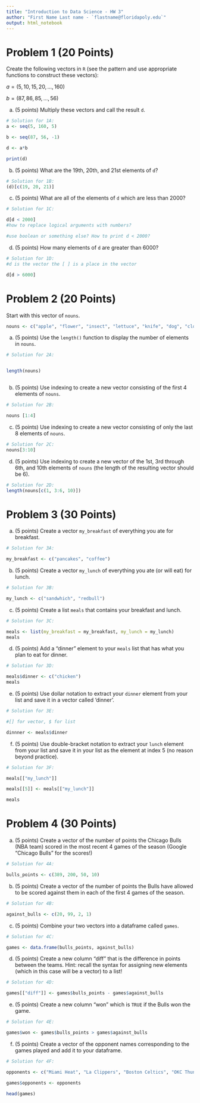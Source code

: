 ```yaml
---
title: "Introduction to Data Science - HW 3"
author: "First Name Last name - `flastname@floridapoly.edu`"
output: html_notebook
---
```


# Problem 1 (20 Points)

Create the following vectors in `R` (see the pattern and use appropriate functions to construct these vectors):

$a = (5, 10, 15, 20, ..., 160)$

$b = (87, 86, 85, ..., 56)$

(a) (5 points) Multiply these vectors and call the result `d`.

```r
# Solution for 1A:
a <- seq(5, 160, 5)

b <- seq(87, 56, -1)

d <- a*b

print(d)

```

(b) (5 points) What are the 19th, 20th, and 21st elements of `d`?

```r
# Solution for 1B:
(d)[c(19, 20, 21)]

```

(c) (5 points) What are all of the elements of `d` which are less than 2000?

```r
# Solution for 1C:

d[d < 2000]
#how to replace logical arguments with numbers?

#use boolean or something else? How to print d < 2000?


```

(d) (5 points) How many elements of `d` are greater than 6000?

```r
# Solution for 1D:
#d is the vector the [ ] is a place in the vector 

d[d > 6000]


```

# Problem 2 (20 Points)

Start with this vector of `nouns`.

```r
nouns <- c("apple", "flower", "insect", "lettuce", "knife", "dog", "cloud", "person", "cabinet", "flower" )
```

(a) (5 points) Use the `length()` function to display the number of elements in `nouns`.

```r
# Solution for 2A:


length(nouns)



```

(b) (5 points) Use indexing to create a new vector consisting of the first 4 elements of `nouns`.

```r
# Solution for 2B:

nouns [1:4]


```

(c) (5 points) Use indexing to create a new vector consisting of only the last 8 elements of `nouns`.

```r
# Solution for 2C:
nouns[3:10]

```

(d) (5 points) Use indexing to create a new vector of the 1st, 3rd through 6th, and 10th elements of `nouns` (the length of the resulting vector should be 6).

```r
# Solution for 2D:
length(nouns[c(1, 3:6, 10)])

```

# Problem 3 (30 Points)

(a) (5 points) Create a vector `my_breakfast` of everything you ate for breakfast.

```r
# Solution for 3A:

my_breakfast <- c("pancakes", "coffee")


```

(b) (5 points) Create a vector `my_lunch` of everything you ate (or will eat) for lunch.

```r
# Solution for 3B:

my_lunch <- c("sandwhich", "redbull")


```

(c) (5 points) Create a list `meals` that contains your breakfast and lunch.

```r
# Solution for 3C:

meals <- list(my_breakfast = my_breakfast, my_lunch = my_lunch)
meals

```

(d) (5 points) Add a "dinner" element to your `meals` list that has what you plan to eat for dinner.

```r
# Solution for 3D:

meals$dinner <- c("chicken")
meals

```

(e) (5 points) Use dollar notation to extract your `dinner` element from your list and save it in a vector called 'dinner'.

```r
# Solution for 3E:

#[] for vector, $ for list

dinnner <- meals$dinner


```

(f) (5 points) Use double-bracket notation to extract your `lunch` element from your list and save it in your list as the element at index 5 (no reason beyond practice).

```r
# Solution for 3F:

meals[["my_lunch"]]

meals[[5]] <- meals[["my_lunch"]]

meals


```

# Problem 4 (30 Points)

(a) (5 points) Create a vector of the number of points the Chicago Bulls (NBA team) scored in the most recent 4 games of the season (Google "Chicago Bulls" for the scores!)

```r
# Solution for 4A:

bulls_points <- c(389, 200, 50, 10)

```

(b) (5 points) Create a vector of the number of points the Bulls have allowed to be scored against them in each of the first 4 games of the season.

```r
# Solution for 4B:

against_bulls <- c(20, 99, 2, 1)


```

(c) (5 points) Combine your two vectors into a dataframe called `games`.

```r
# Solution for 4C:

games <- data.frame(bulls_points, against_bulls)


```

(d) (5 points) Create a new column "diff" that is the difference in points between the teams. Hint: recall the syntax for assigning new elements (which in this case will be a vector) to a list!

```r
# Solution for 4D:

games[["diff"]] <- games$bulls_points - games$against_bulls

```

(e) (5 points) Create a new column "won" which is `TRUE` if the Bulls won the game.

```r
# Solution for 4E:

games$won <- games$bulls_points > games$against_bulls

```

(f) (5 points) Create a vector of the opponent names corresponding to the games played and add it to your dataframe.

```r
# Solution for 4F:

opponents <- c("Miami Heat", "La Clippers", "Boston Celtics", "OKC Thunder")

games$opponents <- opponents

head(games)

```
